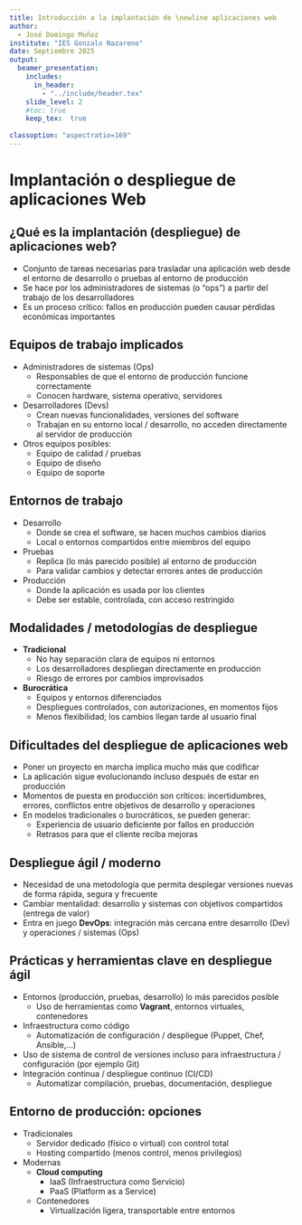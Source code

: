 ```yaml
---
title: Introducción a la implantación de \newline aplicaciones web
author: 
  - José Domingo Muñoz
institute: "IES Gonzalo Nazareno"
date: Septiembre 2025
output: 
  beamer_presentation:
    includes:
      in_header: 
        - "../include/header.tex"
    slide_level: 2
    #toc: true
    keep_tex:  true
    
classoption: "aspectratio=169"
---
```


# Implantación o despliegue de aplicaciones Web

## ¿Qué es la implantación (despliegue) de aplicaciones web?

* Conjunto de tareas necesarias para trasladar una aplicación web desde el entorno de desarrollo o pruebas al entorno de producción
* Se hace por los administradores de sistemas (o "ops") a partir del trabajo de los desarrolladores
* Es un proceso crítico: fallos en producción pueden causar pérdidas económicas importantes

## Equipos de trabajo implicados

* Administradores de sistemas (Ops)
	* Responsables de que el entorno de producción funcione correctamente 
	* Conocen hardware, sistema operativo, servidores 
* Desarrolladores (Devs)
	* Crean nuevas funcionalidades, versiones del software 
	* Trabajan en su entorno local / desarrollo, no acceden directamente al servidor de producción 
* Otros equipos posibles:
	* Equipo de calidad / pruebas
	* Equipo de diseño
	* Equipo de soporte 

## Entornos de trabajo

* Desarrollo
	* Donde se crea el software, se hacen muchos cambios diarios 
	* Local o entornos compartidos entre miembros del equipo 
* Pruebas
	* Replica (lo más parecido posible) al entorno de producción
	* Para validar cambios y detectar errores antes de producción 
* Producción
	* Donde la aplicación es usada por los clientes
	* Debe ser estable, controlada, con acceso restringido 

## Modalidades / metodologías de despliegue

* **Tradicional**
	* No hay separación clara de equipos ni entornos
	* Los desarrolladores despliegan directamente en producción
	* Riesgo de errores por cambios improvisados 
* **Burocrática**
	* Equipos y entornos diferenciados
	* Despliegues controlados, con autorizaciones, en momentos fijos
	* Menos flexibilidad; los cambios llegan tarde al usuario final 


## Dificultades del despliegue de aplicaciones web

* Poner un proyecto en marcha implica mucho más que codificar 
* La aplicación sigue evolucionando incluso después de estar en producción 
* Momentos de puesta en producción son críticos: incertidumbres, errores, conflictos entre objetivos de desarrollo y operaciones 
* En modelos tradicionales o burocráticos, se pueden generar:
	* Experiencia de usuario deficiente por fallos en producción
	* Retrasos para que el cliente reciba mejoras 


## Despliegue ágil / moderno

* Necesidad de una metodología que permita desplegar versiones nuevas de forma rápida, segura y frecuente 
* Cambiar mentalidad: desarrollo y sistemas con objetivos compartidos (entrega de valor) 
* Entra en juego **DevOps**: integración más cercana entre desarrollo (Dev) y operaciones / sistemas (Ops) 



## Prácticas y herramientas clave en despliegue ágil

* Entornos (producción, pruebas, desarrollo) lo más parecidos posible
	* Uso de herramientas como **Vagrant**, entornos virtuales, contenedores 
* Infraestructura como código
	* Automatización de configuración / despliegue (Puppet, Chef, Ansible,...) 
* Uso de sistema de control de versiones incluso para infraestructura / configuración (por ejemplo Git) 
* Integración continua / despliegue continuo (CI/CD)
	* Automatizar compilación, pruebas, documentación, despliegue 


## Entorno de producción: opciones

* Tradicionales
	* Servidor dedicado (físico o virtual) con control total
	* Hosting compartido (menos control, menos privilegios) 
* Modernas
	* **Cloud computing**
		* IaaS (Infraestructura como Servicio)
		* PaaS (Platform as a Service) 
	* Contenedores
		* Virtualización ligera, transportable entre entornos 

